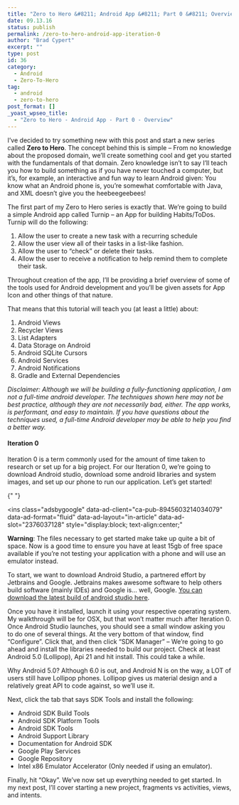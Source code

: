 ```yaml
---
title: "Zero to Hero &#8211; Android App &#8211; Part 0 &#8211; Overview"
date: 09.13.16
status: publish
permalink: /zero-to-hero-android-app-iteration-0
author: "Brad Cypert"
excerpt: ""
type: post
id: 36
category:
  - Android
  - Zero-To-Hero
tag:
  - android
  - zero-to-hero
post_format: []
_yoast_wpseo_title:
  - "Zero to Hero - Android App - Part 0 - Overview"
---
```


I’ve decided to try something new with this post and start a new series called **Zero to Hero**. The concept behind this is simple – From no knowledge about the proposed domain, we’ll create something cool and get you started with the fundamentals of that domain. Zero knowledge isn’t to say I’ll teach you how to build something as if you have never touched a computer, but it’s, for example, an interactive and fun way to learn Android given: You know what an Android phone is, you’re somewhat comfortable with Java, and XML doesn’t give you the heebeegeebees!

The first part of my Zero to Hero series is exactly that. We’re going to build a simple Android app called Turnip – an App for building Habits/ToDos. Turnip will do the following:

1. Allow the user to create a new task with a recurring schedule
2. Allow the user view all of their tasks in a list-like fashion.
3. Allow the user to “check” or delete their tasks.
4. Allow the user to receive a notification to help remind them to complete their task.

Throughout creation of the app, I’ll be providing a brief overview of some of the tools used for Android development and you’ll be given assets for App Icon and other things of that nature.

That means that this tutorial will teach you (at least a little) about:

1. Android Views
2. Recycler Views
3. List Adapters
4. Data Storage on Android
5. Android SQLite Cursors
6. Android Services
7. Android Notifications
8. Gradle and External Dependencies

_Disclaimer: Although we will be building a fully-functioning application, I am not a full-time android developer. The techniques shown here may not be best practice, although they are not necessarily bad, either. The app works, is performant, and easy to maintain. If you have questions about the techniques used, a full-time Android developer may be able to help you find a better way._

#### Iteration 0

Iteration 0 is a term commonly used for the amount of time taken to research or set up for a big project. For our Iteration 0, we’re going to download Android studio, download some android libraries and system images, and set up our phone to run our application. Let’s get started!

<script async="" src="//pagead2.googlesyndication.com/pagead/js/adsbygoogle.js"></script>{" "}

<ins
  class="adsbygoogle"
  data-ad-client="ca-pub-8945603214034079"
  data-ad-format="fluid"
  data-ad-layout="in-article"
  data-ad-slot="2376037128"
  style="display:block; text-align:center;"
></ins>
<script>(adsbygoogle = window.adsbygoogle || []).push({});</script>

**Warning**: The files necessary to get started make take up quite a bit of space. Now is a good time to ensure you have at least 15gb of free space available if you’re not testing your application with a phone and will use an emulator instead.

To start, we want to download Android Studio, a partnered effort by Jetbrains and Google. Jetbrains makes awesome software to help others build software (mainly IDEs) and Google is… well, Google. [You can download the latest build of android studio here](https://developer.android.com/studio/index.html).

Once you have it installed, launch it using your respective operating system. My walkthrough will be for OSX, but that won’t matter much after Iteration 0. Once Android Studio launches, you should see a small window asking you to do one of several things. At the very bottom of that window, find “Configure”. Click that, and then click “SDK Manager” – We’re going to go ahead and install the libraries needed to build our project. Check at least Android 5.0 (Lollipop), Api 21 and hit install. This could take a while.

Why Android 5.0? Although 6.0 is out, and Android N is on the way, a LOT of users still have Lollipop phones. Lollipop gives us material design and a relatively great API to code against, so we’ll use it.

Next, click the tab that says SDK Tools and install the following:

- Android SDK Build Tools
- Android SDK Platform Tools
- Android SDK Tools
- Android Support Library
- Documentation for Android SDK
- Google Play Services
- Google Repository
- Intel x86 Emulator Accelerator (Only needed if using an emulator).

Finally, hit “Okay”. We’ve now set up everything needed to get started. In my next post, I’ll cover starting a new project, fragments vs activities, views, and intents.
